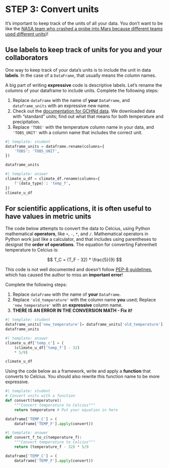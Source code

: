 # STEP 3: Convert units

It's important to keep track of the units of all your data. You don't want to be like the [NASA team who crashed a probe into Mars because different teams used different units](https://www.latimes.com/archives/la-xpm-1999-oct-01-mn-17288-story.html))!

## Use labels to keep track of units for you and your collaborators

One way to keep track of your data's units is to include the unit in data **labels**. In the case of a `DataFrame`, that usually means the column names.

::: {.callout-task title="Add units to your column name"}

A big part of writing **expressive** code is descriptive labels. Let's rename the columns of your dataframe to include units. Complete the following steps:

  1. Replace `dataframe` with the name of **your** `DataFrame`, and `dataframe_units` with an expressive new name.
  2. Check out the [documentation for GCHNd data](https://www.ncei.noaa.gov/data/global-historical-climatology-network-daily/doc/GHCND_documentation.pdf). We downloaded data with "standard" units; find out what that means for both temperature and precipitation.
  3. Replace `'TOBS'` with the temperature column name in your data, and `'TOBS_UNIT'` with a column name that includes the correct unit.

:::
```python
#| template: student
dataframe_units = dataframe.rename(columns={
    'TOBS': 'TOBS_UNIT',
})

dataframe_units
```

::: {.content-visible when-format="html"}
```python
#| template: answer
climate_u_df = climate_df.rename(columns={
    f'{data_type}': 'temp_f',
})
climate_u_df
```
:::

## For scientific applications, it is often useful to have values in metric units

::: {.callout-task title="Convert units"}

The code below attempts to convert the data to Celcius, using Python mathematical **operators**, like `+`, `-`, `*`, and `/`. Mathematical operators in Python work just like a calculator, and that includes using parentheses to designat the **order of operations**. The equation for converting Fahrenheit temperature to Celcius is:

$$ T_C = (T_F - 32) * \frac{5}{9} $$

This code is not well documented and doesn't follow [PEP-8 guidelines](https://peps.python.org/pep-0008/#other-recommendations), which has caused the author to miss an **important error**!

Complete the following steps:

  1. Replace `dataframe` with the name of **your** `DataFrame`.
  2. Replace `'old_temperature'` with the column name **you** used; Replace `'new_temperature'` with an **expressive** column name. 
  3. **THERE IS AN ERROR IN THE CONVERSION MATH - Fix it!**
:::

```python
#| template: student
dataframe_units['new_temperature']= dataframe_units['old_temperature']-32*5/9
dataframe_units
```

::: {.content-visible when-format="html"}
```python
#| template: answer
climate_u_df['temp_c'] = (
    (climate_u_df['temp_f'] - 32) 
    * 5/9)

climate_u_df
```
:::

::: {.callout-extra}
Using the code below as a framework, write and apply a **function** that converts to Celcius. You should also rewrite this function name to be more expressive.
:::

```python
#| template: student
# Convert units with a function
def convert(temperature):
    """Convert temperature to Celcius"""
    return temperature # Put your equation in here

dataframe['TEMP_C'] = (
    dataframe['TEMP_F'].apply(convert))
```

```python
#| template: answer
def convert_f_to_c(temperature_f):
    """Convert temperature to Celcius"""
    return (temperature_f - 32) * 5/9

dataframe['TEMP_C'] = (
    dataframe['TEMP_F'].apply(convert))
```

